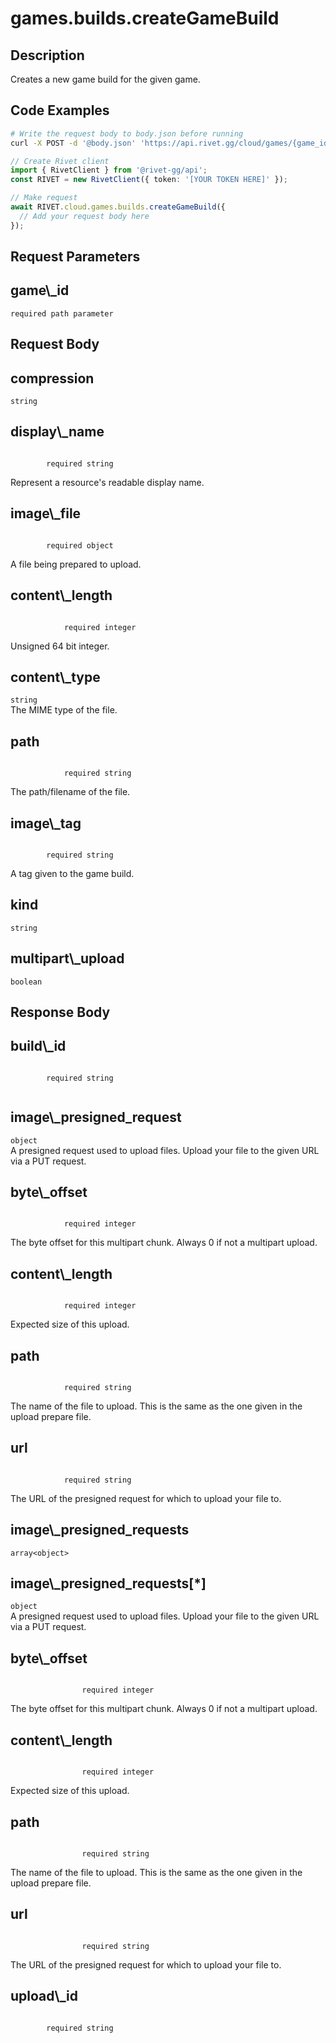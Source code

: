 
# games.builds.createGameBuild

## Description

Creates a new game build for the given game.

## Code Examples

<CodeGroup title='Request' tag='POST' label='https://api.rivet.gg/cloud/games/{game_id}/builds'>

```bash {{ "title": "cURL" }}
# Write the request body to body.json before running
curl -X POST -d '@body.json' 'https://api.rivet.gg/cloud/games/{game_id}/builds'
```

```ts
// Create Rivet client
import { RivetClient } from '@rivet-gg/api';
const RIVET = new RivetClient({ token: '[YOUR TOKEN HERE]' });

// Make request
await RIVET.cloud.games.builds.createGameBuild({
  // Add your request body here
});
```

</CodeGroup>

## Request Parameters

<div className="property ml-4">
<div className="flex flex-row items-center my-2">
<h2 className="text-lg font-bold text-cream-50 m-0">game\_id</h2><code className="m-0 ml-4 pb-0 pt-0.5 text-cream-500"><span className="font-normal text-cream-600">required</span> path parameter</code>
</div>

</div>

## Request Body

<div className='properties '>
  <div className='property ml-4'>
    <div className='my-2 flex flex-row items-center'>
      <h2 className='m-0 text-lg font-bold text-cream-50'>compression</h2>
      <code className='m-0 ml-4 pb-0 pt-0.5 text-cream-500'>string</code>
    </div>
  </div>
  <div className='property ml-4'>
    <div className='my-2 flex flex-row items-center'>
      <h2 className='m-0 text-lg font-bold text-cream-50'>display\_name</h2>
      <code className='m-0 ml-4 pb-0 pt-0.5 text-cream-500'>
        <span className='font-normal text-cream-600'>required</span> string
      </code>
    </div>
    <div className='description pl-2'>Represent a resource's readable display name.</div>
  </div>
  <div className='property ml-4'>
    <div className='my-2 flex flex-row items-center'>
      <h2 className='m-0 text-lg font-bold text-cream-50'>image\_file</h2>
      <code className='m-0 ml-4 pb-0 pt-0.5 text-cream-500'>
        <span className='font-normal text-cream-600'>required</span> object
      </code>
    </div>
    <div className='description pl-2'>A file being prepared to upload.</div>
    <div className='properties ml-2 border-l-2 border-cream-700 pl-2'>
      <div className='property ml-4'>
        <div className='my-2 flex flex-row items-center'>
          <h2 className='m-0 text-lg font-bold text-cream-50'>content\_length</h2>
          <code className='m-0 ml-4 pb-0 pt-0.5 text-cream-500'>
            <span className='font-normal text-cream-600'>required</span> integer
          </code>
        </div>
        <div className='description pl-2'>Unsigned 64 bit integer.</div>
      </div>
      <div className='property ml-4'>
        <div className='my-2 flex flex-row items-center'>
          <h2 className='m-0 text-lg font-bold text-cream-50'>content\_type</h2>
          <code className='m-0 ml-4 pb-0 pt-0.5 text-cream-500'>string</code>
        </div>
        <div className='description pl-2'>The MIME type of the file.</div>
      </div>
      <div className='property ml-4'>
        <div className='my-2 flex flex-row items-center'>
          <h2 className='m-0 text-lg font-bold text-cream-50'>path</h2>
          <code className='m-0 ml-4 pb-0 pt-0.5 text-cream-500'>
            <span className='font-normal text-cream-600'>required</span> string
          </code>
        </div>
        <div className='description pl-2'>The path/filename of the file.</div>
      </div>
    </div>
  </div>
  <div className='property ml-4'>
    <div className='my-2 flex flex-row items-center'>
      <h2 className='m-0 text-lg font-bold text-cream-50'>image\_tag</h2>
      <code className='m-0 ml-4 pb-0 pt-0.5 text-cream-500'>
        <span className='font-normal text-cream-600'>required</span> string
      </code>
    </div>
    <div className='description pl-2'>A tag given to the game build.</div>
  </div>
  <div className='property ml-4'>
    <div className='my-2 flex flex-row items-center'>
      <h2 className='m-0 text-lg font-bold text-cream-50'>kind</h2>
      <code className='m-0 ml-4 pb-0 pt-0.5 text-cream-500'>string</code>
    </div>
  </div>
  <div className='property ml-4'>
    <div className='my-2 flex flex-row items-center'>
      <h2 className='m-0 text-lg font-bold text-cream-50'>multipart\_upload</h2>
      <code className='m-0 ml-4 pb-0 pt-0.5 text-cream-500'>boolean</code>
    </div>
  </div>
</div>

## Response Body

<div className='properties '>
  <div className='property ml-4'>
    <div className='my-2 flex flex-row items-center'>
      <h2 className='m-0 text-lg font-bold text-cream-50'>build\_id</h2>
      <code className='m-0 ml-4 pb-0 pt-0.5 text-cream-500'>
        <span className='font-normal text-cream-600'>required</span> string
      </code>
    </div>
  </div>
  <div className='property ml-4'>
    <div className='my-2 flex flex-row items-center'>
      <h2 className='m-0 text-lg font-bold text-cream-50'>image\_presigned_request</h2>
      <code className='m-0 ml-4 pb-0 pt-0.5 text-cream-500'>object</code>
    </div>
    <div className='description pl-2'>
      A presigned request used to upload files. Upload your file to the given URL via a PUT request.
    </div>
    <div className='properties ml-2 border-l-2 border-cream-700 pl-2'>
      <div className='property ml-4'>
        <div className='my-2 flex flex-row items-center'>
          <h2 className='m-0 text-lg font-bold text-cream-50'>byte\_offset</h2>
          <code className='m-0 ml-4 pb-0 pt-0.5 text-cream-500'>
            <span className='font-normal text-cream-600'>required</span> integer
          </code>
        </div>
        <div className='description pl-2'>
          The byte offset for this multipart chunk. Always 0 if not a multipart upload.
        </div>
      </div>
      <div className='property ml-4'>
        <div className='my-2 flex flex-row items-center'>
          <h2 className='m-0 text-lg font-bold text-cream-50'>content\_length</h2>
          <code className='m-0 ml-4 pb-0 pt-0.5 text-cream-500'>
            <span className='font-normal text-cream-600'>required</span> integer
          </code>
        </div>
        <div className='description pl-2'>Expected size of this upload.</div>
      </div>
      <div className='property ml-4'>
        <div className='my-2 flex flex-row items-center'>
          <h2 className='m-0 text-lg font-bold text-cream-50'>path</h2>
          <code className='m-0 ml-4 pb-0 pt-0.5 text-cream-500'>
            <span className='font-normal text-cream-600'>required</span> string
          </code>
        </div>
        <div className='description pl-2'>
          The name of the file to upload. This is the same as the one given in the upload prepare file.
        </div>
      </div>
      <div className='property ml-4'>
        <div className='my-2 flex flex-row items-center'>
          <h2 className='m-0 text-lg font-bold text-cream-50'>url</h2>
          <code className='m-0 ml-4 pb-0 pt-0.5 text-cream-500'>
            <span className='font-normal text-cream-600'>required</span> string
          </code>
        </div>
        <div className='description pl-2'>
          The URL of the presigned request for which to upload your file to.
        </div>
      </div>
    </div>
  </div>
  <div className='property ml-4'>
    <div className='my-2 flex flex-row items-center'>
      <h2 className='m-0 text-lg font-bold text-cream-50'>image\_presigned_requests</h2>
      <code className='m-0 ml-4 pb-0 pt-0.5 text-cream-500'>array&lt;object&gt;</code>
    </div>
    <div className='array-items ml-2 pl-2'>
      <div className='property ml-4'>
        <div className='my-2 flex flex-row items-center'>
          <h2 className='m-0 text-lg font-bold text-cream-50'>image\_presigned_requests[*]</h2>
          <code className='m-0 ml-4 pb-0 pt-0.5 text-cream-500'>object</code>
        </div>
        <div className='description pl-2'>
          A presigned request used to upload files. Upload your file to the given URL via a PUT request.
        </div>
        <div className='properties ml-2 border-l-2 border-cream-700 pl-2'>
          <div className='property ml-4'>
            <div className='my-2 flex flex-row items-center'>
              <h2 className='m-0 text-lg font-bold text-cream-50'>byte\_offset</h2>
              <code className='m-0 ml-4 pb-0 pt-0.5 text-cream-500'>
                <span className='font-normal text-cream-600'>required</span> integer
              </code>
            </div>
            <div className='description pl-2'>
              The byte offset for this multipart chunk. Always 0 if not a multipart upload.
            </div>
          </div>
          <div className='property ml-4'>
            <div className='my-2 flex flex-row items-center'>
              <h2 className='m-0 text-lg font-bold text-cream-50'>content\_length</h2>
              <code className='m-0 ml-4 pb-0 pt-0.5 text-cream-500'>
                <span className='font-normal text-cream-600'>required</span> integer
              </code>
            </div>
            <div className='description pl-2'>Expected size of this upload.</div>
          </div>
          <div className='property ml-4'>
            <div className='my-2 flex flex-row items-center'>
              <h2 className='m-0 text-lg font-bold text-cream-50'>path</h2>
              <code className='m-0 ml-4 pb-0 pt-0.5 text-cream-500'>
                <span className='font-normal text-cream-600'>required</span> string
              </code>
            </div>
            <div className='description pl-2'>
              The name of the file to upload. This is the same as the one given in the upload prepare file.
            </div>
          </div>
          <div className='property ml-4'>
            <div className='my-2 flex flex-row items-center'>
              <h2 className='m-0 text-lg font-bold text-cream-50'>url</h2>
              <code className='m-0 ml-4 pb-0 pt-0.5 text-cream-500'>
                <span className='font-normal text-cream-600'>required</span> string
              </code>
            </div>
            <div className='description pl-2'>
              The URL of the presigned request for which to upload your file to.
            </div>
          </div>
        </div>
      </div>
    </div>
  </div>
  <div className='property ml-4'>
    <div className='my-2 flex flex-row items-center'>
      <h2 className='m-0 text-lg font-bold text-cream-50'>upload\_id</h2>
      <code className='m-0 ml-4 pb-0 pt-0.5 text-cream-500'>
        <span className='font-normal text-cream-600'>required</span> string
      </code>
    </div>
  </div>
</div>
